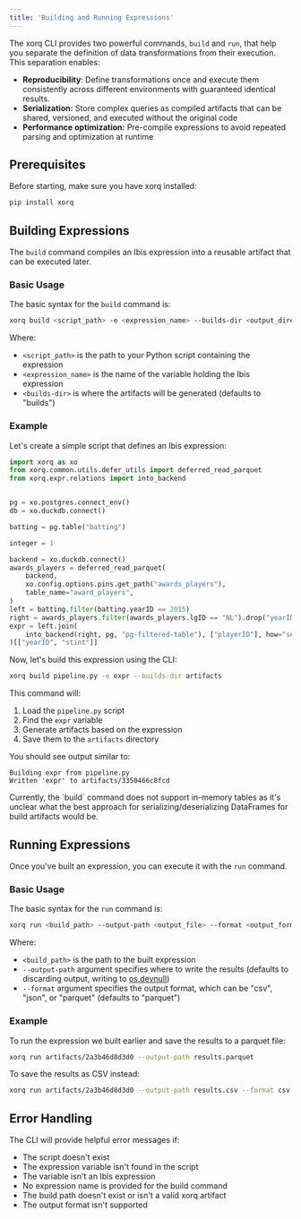 ```yaml
---
title: 'Building and Running Expressions'
---
```


The xorq CLI provides two powerful commands, `build` and `run`, that help you separate the definition of data transformations from their execution. This separation enables:

- **Reproducibility**: Define transformations once and execute them consistently across different environments with guaranteed identical results.
- **Serialization:** Store complex queries as compiled artifacts that can be shared, versioned, and executed without the original code
- **Performance optimization:** Pre-compile expressions to avoid repeated parsing and optimization at runtime

## Prerequisites

Before starting, make sure you have xorq installed:

```bash
pip install xorq
```

## Building Expressions

The `build` command compiles an Ibis expression into a reusable artifact that can be executed later.

### Basic Usage

The basic syntax for the `build` command is:

```bash
xorq build <script_path> -e <expression_name> --builds-dir <output_directory>
```

Where:
- `<script_path>` is the path to your Python script containing the expression
- `<expression_name>` is the name of the variable holding the Ibis expression
- `<builds-dir>` is where the artifacts will be generated (defaults to "builds")

### Example

Let's create a simple script that defines an Ibis expression:

```python
import xorq as xo
from xorq.common.utils.defer_utils import deferred_read_parquet
from xorq.expr.relations import into_backend


pg = xo.postgres.connect_env()
db = xo.duckdb.connect()

batting = pg.table("batting")

integer = 1

backend = xo.duckdb.connect()
awards_players = deferred_read_parquet(
    backend,
    xo.config.options.pins.get_path("awards_players"),
    table_name="award_players",
)
left = batting.filter(batting.yearID == 2015)
right = awards_players.filter(awards_players.lgID == "NL").drop("yearID", "lgID")
expr = left.join(
    into_backend(right, pg, "pg-filtered-table"), ["playerID"], how="semi"
)[["yearID", "stint"]]
```

Now, let's build this expression using the CLI:

```bash
xorq build pipeline.py -e expr --builds-dir artifacts
```

This command will:
1. Load the `pipeline.py` script
2. Find the `expr` variable
3. Generate artifacts based on the expression
4. Save them to the `artifacts` directory

You should see output similar to:
```
Building expr from pipeline.py
Written 'expr' to artifacts/3350466c8fcd
```

<Warning>
  Currently, the `build` command does not support in-memory tables as it's unclear what the best approach for serializing/deserializing DataFrames for build artifacts would be.
</Warning>

## Running Expressions

Once you've built an expression, you can execute it with the `run` command.

### Basic Usage

The basic syntax for the `run` command is:

```bash
xorq run <build_path> --output-path <output_file> --format <output_format>
```

Where:
- `<build_path>` is the path to the built expression
- `--output-path` argument specifies where to write the results (defaults to discarding output, writing to [os.devnull](https://docs.python.org/3/library/os.html#os.devnull))
- `--format` argument specifies the output format, which can be "csv", "json", or "parquet" (defaults to "parquet")

### Example

To run the expression we built earlier and save the results to a parquet file:

```bash
xorq run artifacts/2a3b46d8d3d0 --output-path results.parquet
```

To save the results as CSV instead:

```bash
xorq run artifacts/2a3b46d8d3d0 --output-path results.csv --format csv
```

## Error Handling

The CLI will provide helpful error messages if:

- The script doesn't exist
- The expression variable isn't found in the script
- The variable isn't an Ibis expression
- No expression name is provided for the build command
- The build path doesn't exist or isn't a valid xorq artifact
- The output format isn't supported
